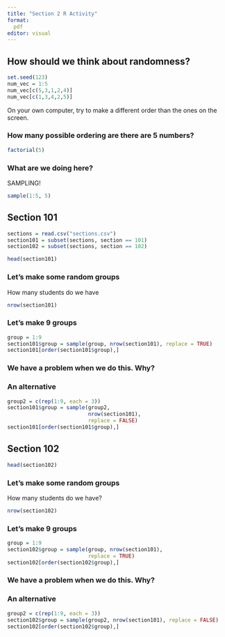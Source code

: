 ```yaml
---
title: "Section 2 R Activity"
format: 
  pdf
editor: visual
---
```


## How should we think about randomness?

```r

set.seed(123)
num_vec = 1:5
num_vec[c(5,3,1,2,4)]
num_vec[c(1,3,4,2,5)]
```

On your own computer, try to make a different order than the ones on the screen.

### How many possible ordering are there are 5 numbers?

```r
factorial(5)
```

### What are we doing here?

SAMPLING!

```r
sample(1:5, 5)
```

## Section 101

```r
sections = read.csv("sections.csv")
section101 = subset(sections, section == 101)
section102 = subset(sections, section == 102)
```

```r
head(section101)
```

### Let's make some random groups

How many students do we have

```r
nrow(section101)
```

### Let's make 9 groups

```r
group = 1:9
section101$group = sample(group, nrow(section101), replace = TRUE)
section101[order(section101$group),]
```

### We have a problem when we do this. Why?

### An alternative

```r
group2 = c(rep(1:9, each = 3))
section101$group = sample(group2, 
                          nrow(section101), 
                          replace = FALSE)
section101[order(section101$group),]
```

## Section 102

```r
head(section102)
```

### Let's make some random groups

How many students do we have?

```r
nrow(section102)
```

### Let's make 9 groups

```r
group = 1:9
section102$group = sample(group, nrow(section101), 
                          replace = TRUE)
section102[order(section102$group),]
```

### We have a problem when we do this. Why?

### An alternative

```r
group2 = c(rep(1:9, each = 3))
section102$group = sample(group2, nrow(section101), replace = FALSE)
section102[order(section102$group),]
```
